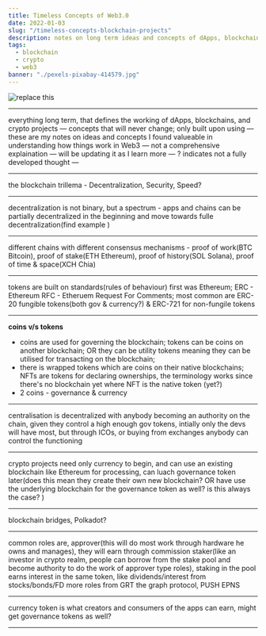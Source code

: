 ```yaml
---
title: Timeless Concepts of Web3.0
date: 2022-01-03
slug: "/timeless-concepts-blockchain-projects"
description: notes on long term ideas and concepts of dApps, blockchain & crypto projects in the realm of web3
tags:
  - blockchain
  - crypto
  - web3
banner: "./pexels-pixabay-414579.jpg"
---
```


![replace this](./pexels-pixabay-414579.jpg)

---

everything long term, that defines the working of dApps, blockchains, and crypto projects — concepts that will never change; only built upon using — these are my notes on ideas and concepts I found valueable in understanding how things work in Web3 — not a comprehensive explaination — will be updating it as I learn more — ? indicates not a fully developed thought —

---
 
the blockchain trillema - Decentralization, Security, Speed?

---
 
decentralization is not binary, but a spectrum - apps and chains can be partially decentralized in the beginning and move towards fulle decentralization(find example )

---
 
different chains with different consensus mechanisms - proof of work(BTC Bitcoin), proof of stake(ETH Ethereum), proof of history(SOL Solana), proof of time & space(XCH Chia)

---
 
tokens are built on standards(rules of behaviour) first was Ethereum; ERC - Ethereum RFC - Etheruem Request For Comments; most common are ERC-20 fungible tokens(both gov & currency?) & ERC-721 for non-fungile tokens

---

**coins v/s tokens**
  - coins are used for governing the blockchain; tokens can be coins on another blockchain; OR they can be utility tokens meaning they can be utilised for transacting on the blockchain; 
  - there is wrapped tokens which are coins on their native blockchains; NFTs are tokens for declaring ownerships, the terminology works since there's no blockchain yet where NFT is the native token (yet?)
  - 2 coins - governance & currency

---
 
centralisation is decentralized with anybody becoming an authority on the chain, given they control a high enough gov tokens, intially only the devs will have most, but through ICOs, or buying from exchanges anybody can control the functioning

---
 
crypto projects need only currency to begin, and can use an existing blockchain like Ethereum for processing, can luach governance token later(does this mean they create their own new blockchain? OR have use the underlying blockchain for the governance token as well? is this always the case? )

---
 
blockchain bridges, Polkadot?

---
 
common roles are, approver(this will do most work through hardware he owns and manages), they will earn through commission
staker(like an investor in crypto realm, people can borrow from the stake pool and become authority to do the work of approver type roles), staking in the pool earns interest in the same token, like dividends/interest from stocks/bonds/FD
more roles from GRT the graph protocol, PUSH EPNS 

---
 
currency token is what creators and consumers of the apps can earn, might get governance tokens as well? 

---
 